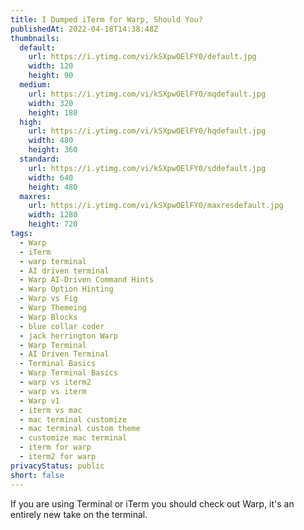 ```yaml
---
title: I Dumped iTerm for Warp, Should You?
publishedAt: 2022-04-18T14:38:48Z
thumbnails:
  default:
    url: https://i.ytimg.com/vi/kSXpwOElFY0/default.jpg
    width: 120
    height: 90
  medium:
    url: https://i.ytimg.com/vi/kSXpwOElFY0/mqdefault.jpg
    width: 320
    height: 180
  high:
    url: https://i.ytimg.com/vi/kSXpwOElFY0/hqdefault.jpg
    width: 480
    height: 360
  standard:
    url: https://i.ytimg.com/vi/kSXpwOElFY0/sddefault.jpg
    width: 640
    height: 480
  maxres:
    url: https://i.ytimg.com/vi/kSXpwOElFY0/maxresdefault.jpg
    width: 1280
    height: 720
tags:
  - Warp
  - iTerm
  - warp terminal
  - AI driven terminal
  - Warp AI-Driven Command Hints
  - Warp Option Hinting
  - Warp vs Fig
  - Warp Themeing
  - Warp Blocks
  - blue collar coder
  - jack herrington Warp
  - Warp Terminal
  - AI Driven Terminal
  - Terminal Basics
  - Warp Terminal Basics
  - warp vs iterm2
  - warp vs iterm
  - Warp v1
  - iterm vs mac
  - mac terminal customize
  - mac terminal custom theme
  - customize mac terminal
  - iterm for warp
  - iterm2 for warp
privacyStatus: public
short: false
---
```

  
If you are using Terminal or iTerm you should check out Warp, it's an entirely new take on the terminal.
